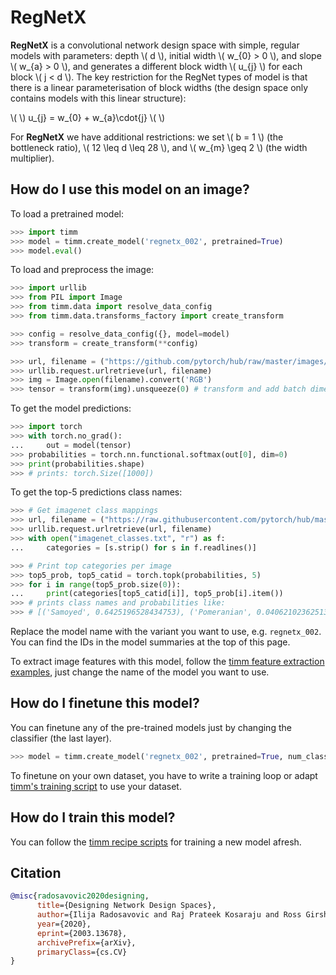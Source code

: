 # RegNetX

**RegNetX** is a convolutional network design space with simple, regular models with parameters: depth \\( d \\), initial width \\( w\_{0} > 0 \\), and slope \\( w\_{a} > 0 \\), and generates a different block width \\( u\_{j} \\) for each block \\( j < d \\). The key restriction for the RegNet types of model is that there is a linear parameterisation of block widths (the design space only contains models with this linear structure):

\\( \\) u\_{j} = w\_{0} + w\_{a}\cdot{j} \\( \\)

For **RegNetX** we have additional restrictions: we set \\( b = 1 \\) (the bottleneck ratio), \\( 12 \leq d \leq 28 \\), and \\( w\_{m} \geq 2 \\) (the width multiplier).

## How do I use this model on an image?

To load a pretrained model:

```py
>>> import timm
>>> model = timm.create_model('regnetx_002', pretrained=True)
>>> model.eval()
```

To load and preprocess the image:

```py
>>> import urllib
>>> from PIL import Image
>>> from timm.data import resolve_data_config
>>> from timm.data.transforms_factory import create_transform

>>> config = resolve_data_config({}, model=model)
>>> transform = create_transform(**config)

>>> url, filename = ("https://github.com/pytorch/hub/raw/master/images/dog.jpg", "dog.jpg")
>>> urllib.request.urlretrieve(url, filename)
>>> img = Image.open(filename).convert('RGB')
>>> tensor = transform(img).unsqueeze(0) # transform and add batch dimension
```

To get the model predictions:

```py
>>> import torch
>>> with torch.no_grad():
...     out = model(tensor)
>>> probabilities = torch.nn.functional.softmax(out[0], dim=0)
>>> print(probabilities.shape)
>>> # prints: torch.Size([1000])
```

To get the top-5 predictions class names:

```py
>>> # Get imagenet class mappings
>>> url, filename = ("https://raw.githubusercontent.com/pytorch/hub/master/imagenet_classes.txt", "imagenet_classes.txt")
>>> urllib.request.urlretrieve(url, filename)
>>> with open("imagenet_classes.txt", "r") as f:
...     categories = [s.strip() for s in f.readlines()]

>>> # Print top categories per image
>>> top5_prob, top5_catid = torch.topk(probabilities, 5)
>>> for i in range(top5_prob.size(0)):
...     print(categories[top5_catid[i]], top5_prob[i].item())
>>> # prints class names and probabilities like:
>>> # [('Samoyed', 0.6425196528434753), ('Pomeranian', 0.04062102362513542), ('keeshond', 0.03186424449086189), ('white wolf', 0.01739676296710968), ('Eskimo dog', 0.011717947199940681)]
```

Replace the model name with the variant you want to use, e.g. `regnetx_002`. You can find the IDs in the model summaries at the top of this page.

To extract image features with this model, follow the [timm feature extraction examples](../feature_extraction), just change the name of the model you want to use.

## How do I finetune this model?

You can finetune any of the pre-trained models just by changing the classifier (the last layer).

```py
>>> model = timm.create_model('regnetx_002', pretrained=True, num_classes=NUM_FINETUNE_CLASSES)
```
To finetune on your own dataset, you have to write a training loop or adapt [timm's training
script](https://github.com/rwightman/pytorch-image-models/blob/master/train.py) to use your dataset.

## How do I train this model?

You can follow the [timm recipe scripts](../scripts) for training a new model afresh.

## Citation

```BibTeX
@misc{radosavovic2020designing,
      title={Designing Network Design Spaces},
      author={Ilija Radosavovic and Raj Prateek Kosaraju and Ross Girshick and Kaiming He and Piotr Dollár},
      year={2020},
      eprint={2003.13678},
      archivePrefix={arXiv},
      primaryClass={cs.CV}
}
```

<!--
Type: model-index
Collections:
- Name: RegNetX
  Paper:
    Title: Designing Network Design Spaces
    URL: https://paperswithcode.com/paper/designing-network-design-spaces
Models:
- Name: regnetx_002
  In Collection: RegNetX
  Metadata:
    FLOPs: 255276032
    Parameters: 2680000
    File Size: 10862199
    Architecture:
    - 1x1 Convolution
    - Batch Normalization
    - Convolution
    - Dense Connections
    - Global Average Pooling
    - Grouped Convolution
    - ReLU
    Tasks:
    - Image Classification
    Training Techniques:
    - SGD with Momentum
    - Weight Decay
    Training Data:
    - ImageNet
    Training Resources: 8x NVIDIA V100 GPUs
    ID: regnetx_002
    Epochs: 100
    Crop Pct: '0.875'
    Momentum: 0.9
    Batch Size: 1024
    Image Size: '224'
    Weight Decay: 5.0e-05
    Interpolation: bicubic
  Code: https://github.com/rwightman/pytorch-image-models/blob/d8e69206be253892b2956341fea09fdebfaae4e3/timm/models/regnet.py#L337
  Weights: https://github.com/rwightman/pytorch-image-models/releases/download/v0.1-regnet/regnetx_002-e7e85e5c.pth
  Results:
  - Task: Image Classification
    Dataset: ImageNet
    Metrics:
      Top 1 Accuracy: 68.75%
      Top 5 Accuracy: 88.56%
- Name: regnetx_004
  In Collection: RegNetX
  Metadata:
    FLOPs: 510619136
    Parameters: 5160000
    File Size: 20841309
    Architecture:
    - 1x1 Convolution
    - Batch Normalization
    - Convolution
    - Dense Connections
    - Global Average Pooling
    - Grouped Convolution
    - ReLU
    Tasks:
    - Image Classification
    Training Techniques:
    - SGD with Momentum
    - Weight Decay
    Training Data:
    - ImageNet
    Training Resources: 8x NVIDIA V100 GPUs
    ID: regnetx_004
    Epochs: 100
    Crop Pct: '0.875'
    Momentum: 0.9
    Batch Size: 1024
    Image Size: '224'
    Weight Decay: 5.0e-05
    Interpolation: bicubic
  Code: https://github.com/rwightman/pytorch-image-models/blob/d8e69206be253892b2956341fea09fdebfaae4e3/timm/models/regnet.py#L343
  Weights: https://github.com/rwightman/pytorch-image-models/releases/download/v0.1-regnet/regnetx_004-7d0e9424.pth
  Results:
  - Task: Image Classification
    Dataset: ImageNet
    Metrics:
      Top 1 Accuracy: 72.39%
      Top 5 Accuracy: 90.82%
- Name: regnetx_006
  In Collection: RegNetX
  Metadata:
    FLOPs: 771659136
    Parameters: 6200000
    File Size: 24965172
    Architecture:
    - 1x1 Convolution
    - Batch Normalization
    - Convolution
    - Dense Connections
    - Global Average Pooling
    - Grouped Convolution
    - ReLU
    Tasks:
    - Image Classification
    Training Techniques:
    - SGD with Momentum
    - Weight Decay
    Training Data:
    - ImageNet
    Training Resources: 8x NVIDIA V100 GPUs
    ID: regnetx_006
    Epochs: 100
    Crop Pct: '0.875'
    Momentum: 0.9
    Batch Size: 1024
    Image Size: '224'
    Weight Decay: 5.0e-05
    Interpolation: bicubic
  Code: https://github.com/rwightman/pytorch-image-models/blob/d8e69206be253892b2956341fea09fdebfaae4e3/timm/models/regnet.py#L349
  Weights: https://github.com/rwightman/pytorch-image-models/releases/download/v0.1-regnet/regnetx_006-85ec1baa.pth
  Results:
  - Task: Image Classification
    Dataset: ImageNet
    Metrics:
      Top 1 Accuracy: 73.84%
      Top 5 Accuracy: 91.68%
- Name: regnetx_008
  In Collection: RegNetX
  Metadata:
    FLOPs: 1027038208
    Parameters: 7260000
    File Size: 29235944
    Architecture:
    - 1x1 Convolution
    - Batch Normalization
    - Convolution
    - Dense Connections
    - Global Average Pooling
    - Grouped Convolution
    - ReLU
    Tasks:
    - Image Classification
    Training Techniques:
    - SGD with Momentum
    - Weight Decay
    Training Data:
    - ImageNet
    Training Resources: 8x NVIDIA V100 GPUs
    ID: regnetx_008
    Epochs: 100
    Crop Pct: '0.875'
    Momentum: 0.9
    Batch Size: 1024
    Image Size: '224'
    Weight Decay: 5.0e-05
    Interpolation: bicubic
  Code: https://github.com/rwightman/pytorch-image-models/blob/d8e69206be253892b2956341fea09fdebfaae4e3/timm/models/regnet.py#L355
  Weights: https://github.com/rwightman/pytorch-image-models/releases/download/v0.1-regnet/regnetx_008-d8b470eb.pth
  Results:
  - Task: Image Classification
    Dataset: ImageNet
    Metrics:
      Top 1 Accuracy: 75.05%
      Top 5 Accuracy: 92.34%
- Name: regnetx_016
  In Collection: RegNetX
  Metadata:
    FLOPs: 2059337856
    Parameters: 9190000
    File Size: 36988158
    Architecture:
    - 1x1 Convolution
    - Batch Normalization
    - Convolution
    - Dense Connections
    - Global Average Pooling
    - Grouped Convolution
    - ReLU
    Tasks:
    - Image Classification
    Training Techniques:
    - SGD with Momentum
    - Weight Decay
    Training Data:
    - ImageNet
    Training Resources: 8x NVIDIA V100 GPUs
    ID: regnetx_016
    Epochs: 100
    Crop Pct: '0.875'
    Momentum: 0.9
    Batch Size: 1024
    Image Size: '224'
    Weight Decay: 5.0e-05
    Interpolation: bicubic
  Code: https://github.com/rwightman/pytorch-image-models/blob/d8e69206be253892b2956341fea09fdebfaae4e3/timm/models/regnet.py#L361
  Weights: https://github.com/rwightman/pytorch-image-models/releases/download/v0.1-regnet/regnetx_016-65ca972a.pth
  Results:
  - Task: Image Classification
    Dataset: ImageNet
    Metrics:
      Top 1 Accuracy: 76.95%
      Top 5 Accuracy: 93.43%
- Name: regnetx_032
  In Collection: RegNetX
  Metadata:
    FLOPs: 4082555904
    Parameters: 15300000
    File Size: 61509573
    Architecture:
    - 1x1 Convolution
    - Batch Normalization
    - Convolution
    - Dense Connections
    - Global Average Pooling
    - Grouped Convolution
    - ReLU
    Tasks:
    - Image Classification
    Training Techniques:
    - SGD with Momentum
    - Weight Decay
    Training Data:
    - ImageNet
    Training Resources: 8x NVIDIA V100 GPUs
    ID: regnetx_032
    Epochs: 100
    Crop Pct: '0.875'
    Momentum: 0.9
    Batch Size: 512
    Image Size: '224'
    Weight Decay: 5.0e-05
    Interpolation: bicubic
  Code: https://github.com/rwightman/pytorch-image-models/blob/d8e69206be253892b2956341fea09fdebfaae4e3/timm/models/regnet.py#L367
  Weights: https://github.com/rwightman/pytorch-image-models/releases/download/v0.1-regnet/regnetx_032-ed0c7f7e.pth
  Results:
  - Task: Image Classification
    Dataset: ImageNet
    Metrics:
      Top 1 Accuracy: 78.15%
      Top 5 Accuracy: 94.09%
- Name: regnetx_040
  In Collection: RegNetX
  Metadata:
    FLOPs: 5095167744
    Parameters: 22120000
    File Size: 88844824
    Architecture:
    - 1x1 Convolution
    - Batch Normalization
    - Convolution
    - Dense Connections
    - Global Average Pooling
    - Grouped Convolution
    - ReLU
    Tasks:
    - Image Classification
    Training Techniques:
    - SGD with Momentum
    - Weight Decay
    Training Data:
    - ImageNet
    Training Resources: 8x NVIDIA V100 GPUs
    ID: regnetx_040
    Epochs: 100
    Crop Pct: '0.875'
    Momentum: 0.9
    Batch Size: 512
    Image Size: '224'
    Weight Decay: 5.0e-05
    Interpolation: bicubic
  Code: https://github.com/rwightman/pytorch-image-models/blob/d8e69206be253892b2956341fea09fdebfaae4e3/timm/models/regnet.py#L373
  Weights: https://github.com/rwightman/pytorch-image-models/releases/download/v0.1-regnet/regnetx_040-73c2a654.pth
  Results:
  - Task: Image Classification
    Dataset: ImageNet
    Metrics:
      Top 1 Accuracy: 78.48%
      Top 5 Accuracy: 94.25%
- Name: regnetx_064
  In Collection: RegNetX
  Metadata:
    FLOPs: 8303405824
    Parameters: 26210000
    File Size: 105184854
    Architecture:
    - 1x1 Convolution
    - Batch Normalization
    - Convolution
    - Dense Connections
    - Global Average Pooling
    - Grouped Convolution
    - ReLU
    Tasks:
    - Image Classification
    Training Techniques:
    - SGD with Momentum
    - Weight Decay
    Training Data:
    - ImageNet
    Training Resources: 8x NVIDIA V100 GPUs
    ID: regnetx_064
    Epochs: 100
    Crop Pct: '0.875'
    Momentum: 0.9
    Batch Size: 512
    Image Size: '224'
    Weight Decay: 5.0e-05
    Interpolation: bicubic
  Code: https://github.com/rwightman/pytorch-image-models/blob/d8e69206be253892b2956341fea09fdebfaae4e3/timm/models/regnet.py#L379
  Weights: https://github.com/rwightman/pytorch-image-models/releases/download/v0.1-regnet/regnetx_064-29278baa.pth
  Results:
  - Task: Image Classification
    Dataset: ImageNet
    Metrics:
      Top 1 Accuracy: 79.06%
      Top 5 Accuracy: 94.47%
- Name: regnetx_080
  In Collection: RegNetX
  Metadata:
    FLOPs: 10276726784
    Parameters: 39570000
    File Size: 158720042
    Architecture:
    - 1x1 Convolution
    - Batch Normalization
    - Convolution
    - Dense Connections
    - Global Average Pooling
    - Grouped Convolution
    - ReLU
    Tasks:
    - Image Classification
    Training Techniques:
    - SGD with Momentum
    - Weight Decay
    Training Data:
    - ImageNet
    Training Resources: 8x NVIDIA V100 GPUs
    ID: regnetx_080
    Epochs: 100
    Crop Pct: '0.875'
    Momentum: 0.9
    Batch Size: 512
    Image Size: '224'
    Weight Decay: 5.0e-05
    Interpolation: bicubic
  Code: https://github.com/rwightman/pytorch-image-models/blob/d8e69206be253892b2956341fea09fdebfaae4e3/timm/models/regnet.py#L385
  Weights: https://github.com/rwightman/pytorch-image-models/releases/download/v0.1-regnet/regnetx_080-7c7fcab1.pth
  Results:
  - Task: Image Classification
    Dataset: ImageNet
    Metrics:
      Top 1 Accuracy: 79.21%
      Top 5 Accuracy: 94.55%
- Name: regnetx_120
  In Collection: RegNetX
  Metadata:
    FLOPs: 15536378368
    Parameters: 46110000
    File Size: 184866342
    Architecture:
    - 1x1 Convolution
    - Batch Normalization
    - Convolution
    - Dense Connections
    - Global Average Pooling
    - Grouped Convolution
    - ReLU
    Tasks:
    - Image Classification
    Training Techniques:
    - SGD with Momentum
    - Weight Decay
    Training Data:
    - ImageNet
    Training Resources: 8x NVIDIA V100 GPUs
    ID: regnetx_120
    Epochs: 100
    Crop Pct: '0.875'
    Momentum: 0.9
    Batch Size: 512
    Image Size: '224'
    Weight Decay: 5.0e-05
    Interpolation: bicubic
  Code: https://github.com/rwightman/pytorch-image-models/blob/d8e69206be253892b2956341fea09fdebfaae4e3/timm/models/regnet.py#L391
  Weights: https://github.com/rwightman/pytorch-image-models/releases/download/v0.1-regnet/regnetx_120-65d5521e.pth
  Results:
  - Task: Image Classification
    Dataset: ImageNet
    Metrics:
      Top 1 Accuracy: 79.61%
      Top 5 Accuracy: 94.73%
- Name: regnetx_160
  In Collection: RegNetX
  Metadata:
    FLOPs: 20491740672
    Parameters: 54280000
    File Size: 217623862
    Architecture:
    - 1x1 Convolution
    - Batch Normalization
    - Convolution
    - Dense Connections
    - Global Average Pooling
    - Grouped Convolution
    - ReLU
    Tasks:
    - Image Classification
    Training Techniques:
    - SGD with Momentum
    - Weight Decay
    Training Data:
    - ImageNet
    Training Resources: 8x NVIDIA V100 GPUs
    ID: regnetx_160
    Epochs: 100
    Crop Pct: '0.875'
    Momentum: 0.9
    Batch Size: 512
    Image Size: '224'
    Weight Decay: 5.0e-05
    Interpolation: bicubic
  Code: https://github.com/rwightman/pytorch-image-models/blob/d8e69206be253892b2956341fea09fdebfaae4e3/timm/models/regnet.py#L397
  Weights: https://github.com/rwightman/pytorch-image-models/releases/download/v0.1-regnet/regnetx_160-c98c4112.pth
  Results:
  - Task: Image Classification
    Dataset: ImageNet
    Metrics:
      Top 1 Accuracy: 79.84%
      Top 5 Accuracy: 94.82%
- Name: regnetx_320
  In Collection: RegNetX
  Metadata:
    FLOPs: 40798958592
    Parameters: 107810000
    File Size: 431962133
    Architecture:
    - 1x1 Convolution
    - Batch Normalization
    - Convolution
    - Dense Connections
    - Global Average Pooling
    - Grouped Convolution
    - ReLU
    Tasks:
    - Image Classification
    Training Techniques:
    - SGD with Momentum
    - Weight Decay
    Training Data:
    - ImageNet
    Training Resources: 8x NVIDIA V100 GPUs
    ID: regnetx_320
    Epochs: 100
    Crop Pct: '0.875'
    Momentum: 0.9
    Batch Size: 256
    Image Size: '224'
    Weight Decay: 5.0e-05
    Interpolation: bicubic
  Code: https://github.com/rwightman/pytorch-image-models/blob/d8e69206be253892b2956341fea09fdebfaae4e3/timm/models/regnet.py#L403
  Weights: https://github.com/rwightman/pytorch-image-models/releases/download/v0.1-regnet/regnetx_320-8ea38b93.pth
  Results:
  - Task: Image Classification
    Dataset: ImageNet
    Metrics:
      Top 1 Accuracy: 80.25%
      Top 5 Accuracy: 95.03%
-->
